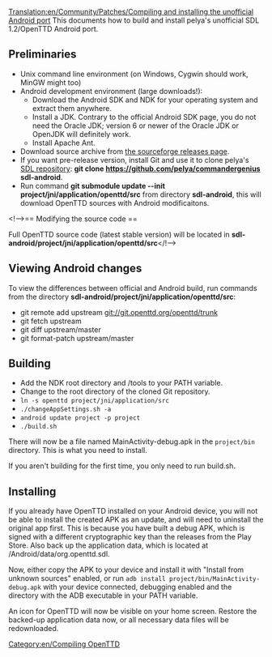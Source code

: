 [[Translation:en/Community/Patches/Compiling and installing the unofficial Android port]]
[[Category:en/Compiling OpenTTD]]
{{en/Todo|Very sparse}}
This documents how to build and install pelya's unofficial SDL 1.2/OpenTTD Android port.

== Preliminaries ==

* Unix command line environment (on Windows, Cygwin should work, MinGW might too)
* Android development environment (large downloads!):
** Download the Android SDK and NDK for your operating system and extract them anywhere.
** Install a JDK. Contrary to the official Android SDK page, you do not need the Oracle JDK; version 6 or newer of the Oracle JDK or OpenJDK will definitely work.
** Install Apache Ant.
* Download source archive from [https://sourceforge.net/projects/libsdl-android/files/apk/OpenTTD/ the sourceforge releases page].
* If you want pre-release version, install Git and use it to clone pelya's [https://github.com/pelya/commandergenius SDL repository]: '''git clone https://github.com/pelya/commandergenius sdl-android'''.
* Run command '''git submodule update --init project/jni/application/openttd/src''' from directory '''sdl-android''', this will download OpenTTD sources with Android modificaitons.

<!-->== Modifying the source code ==

Full OpenTTD source code (latest stable version) will be located in '''sdl-android/project/jni/application/openttd/src'''</!-->

== Viewing Android changes ==

To view the differences between official and Android build, run commands from the directory '''sdl-android/project/jni/application/openttd/src''':

* git remote add upstream git://git.openttd.org/openttd/trunk
* git fetch upstream
* git diff upstream/master
* git format-patch upstream/master

== Building ==
* Add the NDK root directory and <SDK root directory>/tools to your PATH variable. 
* Change to the root directory of the cloned Git repository. 
* <code>ln -s openttd project/jni/application/src</code>
* <code>./changeAppSettings.sh -a</code>
* <code>android update project -p project</code>
* <code>./build.sh</code>

There will now be a file named MainActivity-debug.apk in the <code>project/bin</code> directory. This is what you need to install.

If you aren't building for the first time, you only need to run build.sh.

== Installing ==
If you already have OpenTTD installed on your Android device, you will not be able to install the created APK as an update, and will need to uninstall the original app first. This is because you have built a debug APK, which is signed with a different cryptographic key than the releases from the Play Store. Also back up the application data, which is located at <internal storage>/Android/data/org.openttd.sdl.

Now, either copy the APK to your device and install it with "Install from unknown sources" enabled, or run <code>adb install project/bin/MainActivity-debug.apk</code> with your device connected, debugging enabled and the directory with the ADB executable in your PATH variable.

An icon for OpenTTD will now be visible on your home screen. Restore the backed-up application data now, or all necessary data files will be redownloaded.